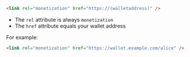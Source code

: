 ```html
<link rel="monetization" href="https://(walletaddress)" />
```

- The `rel` attribute is always `monetization`
- The `href` attribute equals your wallet address

For example:

```html wrap
<link rel="monetization" href="https://wallet.example.com/alice" />
```
